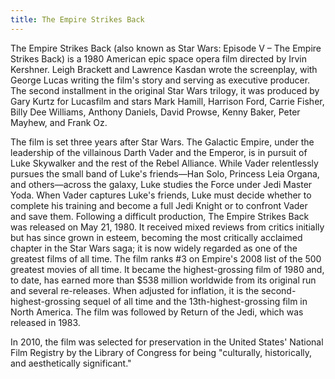```yaml
---
title: The Empire Strikes Back
---
```


The Empire Strikes Back (also known as Star Wars: Episode V – The Empire Strikes Back) is a 1980 American epic space opera film directed by Irvin Kershner. Leigh Brackett and Lawrence Kasdan wrote the screenplay, with George Lucas writing the film's story and serving as executive producer. The second installment in the original Star Wars trilogy, it was produced by Gary Kurtz for Lucasfilm and stars Mark Hamill, Harrison Ford, Carrie Fisher, Billy Dee Williams, Anthony Daniels, David Prowse, Kenny Baker, Peter Mayhew, and Frank Oz.

The film is set three years after Star Wars. The Galactic Empire, under the leadership of the villainous Darth Vader and the Emperor, is in pursuit of Luke Skywalker and the rest of the Rebel Alliance. While Vader relentlessly pursues the small band of Luke's friends—Han Solo, Princess Leia Organa, and others—across the galaxy, Luke studies the Force under Jedi Master Yoda. When Vader captures Luke's friends, Luke must decide whether to complete his training and become a full Jedi Knight or to confront Vader and save them. Following a difficult production, The Empire Strikes Back was released on May 21, 1980. It received mixed reviews from critics initially but has since grown in esteem, becoming the most critically acclaimed chapter in the Star Wars saga; it is now widely regarded as one of the greatest films of all time. The film ranks #3 on Empire's 2008 list of the 500 greatest movies of all time. It became the highest-grossing film of 1980 and, to date, has earned more than $538 million worldwide from its original run and several re-releases. When adjusted for inflation, it is the second-highest-grossing sequel of all time and the 13th-highest-grossing film in North America. The film was followed by Return of the Jedi, which was released in 1983.

In 2010, the film was selected for preservation in the United States' National Film Registry by the Library of Congress for being "culturally, historically, and aesthetically significant."

